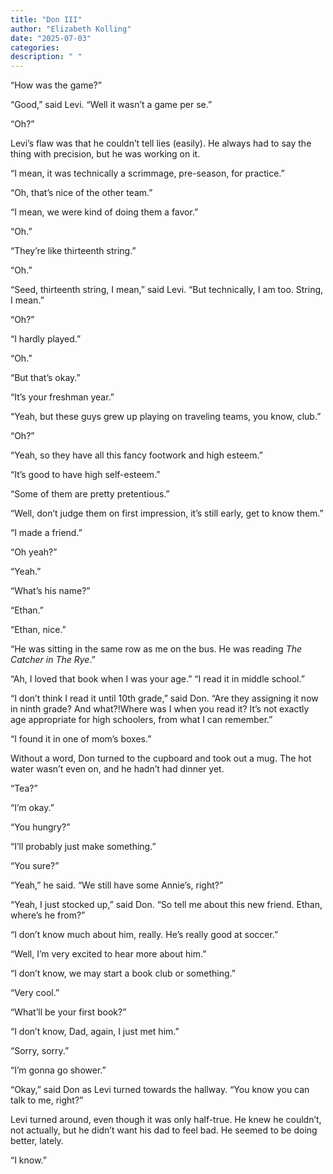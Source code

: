 ```yaml
---
title: "Don III"
author: "Elizabeth Kolling"
date: "2025-07-03"
categories: 
description: " "
---
```


“How was the game?”

“Good,” said Levi. “Well it wasn’t a game per se.”

“Oh?”

Levi’s flaw was that he couldn’t tell lies (easily). He always had to say the thing with precision, but he was working on it.

“I mean, it was technically a scrimmage, pre-season, for practice.”

“Oh, that’s nice of the other team.”

“I mean, we were kind of doing them a favor.”

“Oh.”

“They’re like thirteenth string.”

“Oh.”

“Seed, thirteenth string, I mean,” said Levi. “But technically, I am too. String, I mean.”

“Oh?”

“I hardly played.”

“Oh.”

“But that’s okay.”

“It’s your freshman year.”

“Yeah, but these guys grew up playing on traveling teams, you know, club.”

“Oh?”

“Yeah, so they have all this fancy footwork and high esteem.”

“It’s good to have high self-esteem.”

“Some of them are pretty pretentious.”

“Well, don’t judge them on first impression, it’s still early, get to know them.”

“I made a friend.”

“Oh yeah?”

“Yeah.”

“What’s his name?”

“Ethan.”

“Ethan, nice.”

“He was sitting in the same row as me on the bus. He was reading *The Catcher in The Rye*.”

“Ah, I loved that book when I was your age.”
“I read it in middle school.”

“I don’t think I read it until 10th grade,” said Don. “Are they assigning it now in ninth grade? And what?!Where was I when you read it? It’s not exactly age appropriate for high schoolers, from what I can remember.”

“I found it in one of mom’s boxes.” 

Without a word, Don turned to the cupboard and took out a mug. The hot water wasn’t even on, and he hadn’t had dinner yet. 

“Tea?”

“I’m okay.”

“You hungry?”

“I’ll probably just make something.” 

“You sure?”

“Yeah,” he said. “We still have some Annie’s, right?”

“Yeah, I just stocked up,” said Don. “So tell me about this new friend. Ethan, where’s he from?”

“I don’t know much about him, really. He’s really good at soccer.”

“Well, I’m very excited to hear more about him.”

“I don’t know, we may start a book club or something.” 

“Very cool.”

“What’ll be your first book?”

“I don’t know, Dad, again, I just met him.” 

“Sorry, sorry.”

“I’m gonna go shower.”

“Okay,” said Don as Levi turned towards the hallway. “You know you can talk to me, right?”

Levi turned around, even though it was only half-true. He knew he couldn’t, not actually, but he didn’t want his dad to feel bad. He seemed to be doing better, lately. 

“I know.” 
